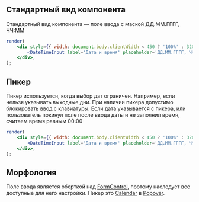 ## Стандартный вид компонента

Стандартный вид компонента — поле ввода с маской ДД.ММ.ГГГГ, ЧЧ:ММ

```jsx live
render(
    <div style={{ width: document.body.clientWidth < 450 ? '100%' : 320 }}>
        <DateTimeInput label='Дата и время' placeholder='ДД.ММ.ГГГГ, ЧЧ:ММ' block size='m' />
    </div>,
);
```

## Пикер

Пикер используется, когда выбор дат ограничен. Например, если нельзя указывать выходные дни.
При наличии пикера допустимо блокировать ввод с клавиатуры.
Если дата указывается с пикера, или пользователь покинул поле после ввода даты и не заполнил время, считаем время равным 00:00

```jsx live mobileHeight=640
render(
    <div style={{ width: document.body.clientWidth < 450 ? '100%' : 320 }}>
        <DateTimeInput label='Дата и время' placeholder='ДД.ММ.ГГГГ, ЧЧ:ММ' picker block size='m' />
    </div>,
);
```

## Морфология

Поле ввода является оберткой над [FormControl](?path=/docs/%D0%BA%D0%BE%D0%BC%D0%BF%D0%BE%D0%BD%D0%B5%D0%BD%D1%82%D1%8B-formcontrol--form-control),
поэтому наследует все доступные для него настройки. Пикер это
[Calendar](?path=/docs/%D0%BA%D0%BE%D0%BC%D0%BF%D0%BE%D0%BD%D0%B5%D0%BD%D1%82%D1%8B-calendar--calendar)
в [Popover](?path=/docs/%D0%BA%D0%BE%D0%BC%D0%BF%D0%BE%D0%BD%D0%B5%D0%BD%D1%82%D1%8B-popover--popover).
